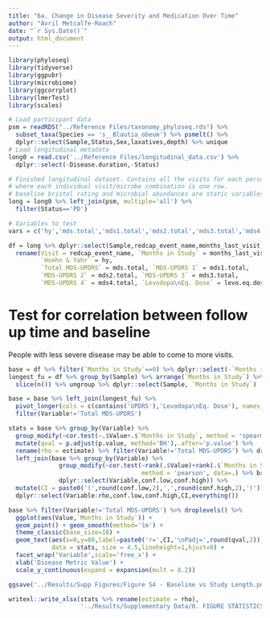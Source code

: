 ```yaml
---
title: "6a. Change in Disease Severity and Medication Over Time"
author: "Avril Metcalfe-Roach"
date: "`r Sys.Date()`"
output: html_document
---
```


```r
library(phyloseq)
library(tidyverse)
library(ggpubr)
library(microbiome)
library(ggcorrplot)
library(lmerTest)
library(scales)

# Load participant data
psm = readRDS("../Reference Files/taxonomy_phyloseq.rds") %>% 
  subset_taxa(Species == 's__Blautia_obeum') %>% psmelt() %>%
  dplyr::select(Sample,Status,Sex,laxatives,depth) %>% unique
# Load longitudinal metadata
long0 = read.csv('../Reference Files/longitudinal_data.csv') %>% 
  dplyr::select(-Disease.duration,-Status)

# Finished longitudinal dataset. Contains all the visits for each person with n>1 visits,
# where each individual visit/microbe combination is one row.
# baseline bristol rating and microbial abundances are static variables.
long = long0 %>% left_join(psm, multiple='all') %>% 
  filter(Status=='PD')

# Variables to test
vars = c('hy','mds.total','mds1.total','mds2.total','mds3.total','mds4.total','levo.eq.dose')

df = long %>% dplyr::select(Sample,redcap_event_name,months_last_visit,clinstate,all_of(vars)) %>% 
  rename(Visit = redcap_event_name, `Months in Study` = months_last_visit, `Clinical State` = clinstate,
         `Hoehn & Yahr` = hy,
         `Total MDS-UPDRS` = mds.total, `MDS-UPDRS 1` = mds1.total,
         `MDS-UPDRS 2` = mds2.total, `MDS-UPDRS 3` = mds3.total,
         `MDS-UPDRS 4` = mds4.total, `Levodopa\nEq. Dose` = levo.eq.dose)
```
# Test for correlation between follow up time and baseline 
People with less severe disease may be able to come to more visits.

```r
base = df %>% filter(`Months in Study`==0) %>% dplyr::select(-`Months in Study`)
longest_fu = df %>% group_by(Sample) %>% arrange(`Months in Study`) %>%
  slice(n()) %>% ungroup %>% dplyr::select(Sample, `Months in Study`)

base = base %>% left_join(longest_fu) %>% 
  pivot_longer(cols = c(contains('UPDRS'),'Levodopa\nEq. Dose'), names_to = 'Variable', values_to = 'Value') %>% 
  filter(Variable!='Total MDS-UPDRS')

stats = base %>% group_by(Variable) %>% 
  group_modify(~cor.test(~.$Value+.$`Months in Study`, method = 'spearman',cor.coef.name='rho', data=.) %>% broom::tidy()) %>% ungroup %>% 
  mutate(qval = p.adjust(p.value, method='BH'),.after='p.value') %>% 
  rename(rho = estimate) %>% filter(Variable!='Total MDS-UPDRS') %>% droplevels() %>% 
  left_join(base %>% group_by(Variable) %>% 
              group_modify(~cor.test(~rank(.$Value)+rank(.$`Months in Study`), 
                                     method = 'pearson', data=.) %>% broom::tidy()) %>% ungroup %>% 
              dplyr::select(Variable,conf.low,conf.high)) %>% 
  mutate(CI = paste0('(',round(conf.low,2),',',round(conf.high,2),')')) %>% 
  dplyr::select(Variable:rho,conf.low,conf.high,CI,everything())

base %>% filter(Variable!='Total MDS-UPDRS') %>% droplevels() %>% 
  ggplot(aes(Value,`Months in Study`)) +
  geom_point() + geom_smooth(method='lm') +
  theme_classic(base_size=18) +
  geom_text(aes(x=0,y=80,label=paste0('r=',CI,'\nPadj=',round(qval,2))),
            data = stats, size = 4.5,lineheight=1,hjust=0) +
  facet_wrap('Variable',scale='free_x') +
  xlab('Disease Metric Value') +
  scale_y_continuous(expand = expansion(mult = 0.2))

ggsave('../Results/Supp Figures/Figure S4 - Baseline vs Study Length.pdf', height=6,  width=8)

writexl::write_xlsx(stats %>% rename(estimate = rho),
                    '../Results/Supplementary Data/0. FIGURE STATISTICS/Figure S4.xlsx')
```
